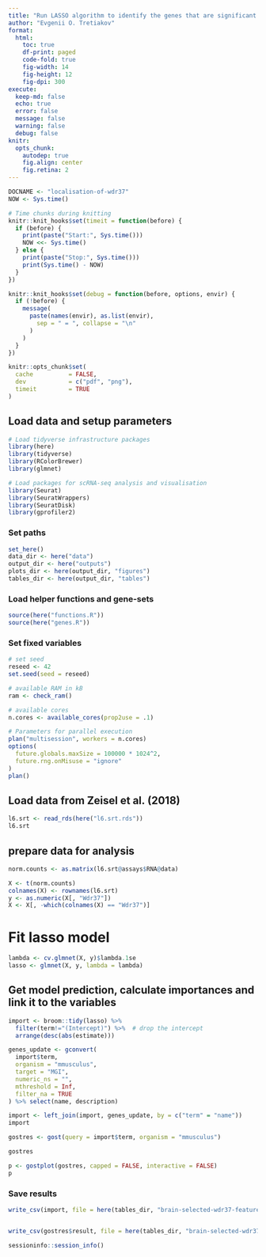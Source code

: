 ```yaml
---
title: "Run LASSO algorithm to identify the genes that are significant for the expression of Wdr37 in various brain regions that may contain potential cells of interest"
author: "Evgenii O. Tretiakov"
format:
  html:
    toc: true
    df-print: paged
    code-fold: true
    fig-width: 14
    fig-height: 12
    fig-dpi: 300
execute:
  keep-md: false
  echo: true
  error: false
  message: false
  warning: false
  debug: false
knitr:
  opts_chunk:
    autodep: true
    fig.align: center
    fig.retina: 2
---
```


```r
DOCNAME <- "localisation-of-wdr37"
NOW <- Sys.time()

# Time chunks during knitting
knitr::knit_hooks$set(timeit = function(before) {
  if (before) {
    print(paste("Start:", Sys.time()))
    NOW <<- Sys.time()
  } else {
    print(paste("Stop:", Sys.time()))
    print(Sys.time() - NOW)
  }
})

knitr::knit_hooks$set(debug = function(before, options, envir) {
  if (!before) {
    message(
      paste(names(envir), as.list(envir),
        sep = " = ", collapse = "\n"
      )
    )
  }
})

knitr::opts_chunk$set(
  cache          = FALSE,
  dev            = c("pdf", "png"),
  timeit         = TRUE
)
```

## Load data and setup parameters

```r
# Load tidyverse infrastructure packages
library(here)
library(tidyverse)
library(RColorBrewer)
library(glmnet)

# Load packages for scRNA-seq analysis and visualisation
library(Seurat)
library(SeuratWrappers)
library(SeuratDisk)
library(gprofiler2)
```

### Set paths

```r
set_here()
data_dir <- here("data")
output_dir <- here("outputs")
plots_dir <- here(output_dir, "figures")
tables_dir <- here(output_dir, "tables")
```

### Load helper functions and gene-sets

```r
source(here("functions.R"))
source(here("genes.R"))
```

### Set fixed variables

```r
# set seed
reseed <- 42
set.seed(seed = reseed)

# available RAM in kB
ram <- check_ram()

# available cores
n.cores <- available_cores(prop2use = .1)

# Parameters for parallel execution
plan("multisession", workers = n.cores)
options(
  future.globals.maxSize = 100000 * 1024^2,
  future.rng.onMisuse = "ignore"
)
plan()
```

## Load data from Zeisel et al. (2018)

```r
l6.srt <- read_rds(here("l6.srt.rds"))
l6.srt
```


## prepare data for analysis
```r
norm.counts <- as.matrix(l6.srt@assays$RNA@data)

X <- t(norm.counts)
colnames(X) <- rownames(l6.srt)
y <- as.numeric(X[, "Wdr37"])
X <- X[, -which(colnames(X) == "Wdr37")]
```


# Fit lasso model

```r
lambda <- cv.glmnet(X, y)$lambda.1se
lasso <- glmnet(X, y, lambda = lambda)
```

## Get model prediction, calculate importances and link it to the variables
```r
import <- broom::tidy(lasso) %>%
  filter(term!="(Intercept)") %>%  # drop the intercept
  arrange(desc(abs(estimate)))

genes_update <- gconvert(
  import$term,
  organism = "mmusculus",
  target = "MGI",
  numeric_ns = "",
  mthreshold = Inf,
  filter_na = TRUE
) %>% select(name, description)

import <- left_join(import, genes_update, by = c("term" = "name"))
import
```

```r
gostres <- gost(query = import$term, organism = "mmusculus")

gostres

p <- gostplot(gostres, capped = FALSE, interactive = FALSE)
p
```

### Save results
```r
write_csv(import, file = here(tables_dir, "brain-selected-wdr37-features-importance-glm_lasso.csv"))


write_csv(gostres$result, file = here(tables_dir, "brain-selected-wdr37-features-importance-glm_lasso-enrichment.csv"))

```

```r
sessioninfo::session_info()
```